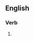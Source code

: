 ==English==

===Verb===
{{head|en|present participle}}

# {{present participle of|give off|lang=en|nocat=1}}